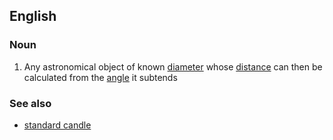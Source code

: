 ==English==
{{wikipedia}}
===Noun===
{{en-noun|head=[[standard]] [[ruler]]}}
# {{context|astronomy|lang=en}} Any astronomical object of known [[diameter]] whose [[distance]] can then be calculated from the [[angle]] it subtends
===See also===
*[[standard candle]]